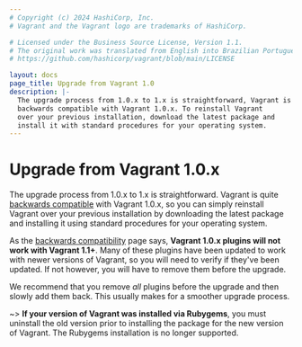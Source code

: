 ```yaml
---
# Copyright (c) 2024 HashiCorp, Inc.
# Vagrant and the Vagrant logo are trademarks of HashiCorp.

# Licensed under the Business Source License, Version 1.1.
# The original work was translated from English into Brazilian Portuguese.
# https://github.com/hashicorp/vagrant/blob/main/LICENSE

layout: docs
page_title: Upgrade from Vagrant 1.0
description: |-
  The upgrade process from 1.0.x to 1.x is straightforward, Vagrant is
  backwards compatible with Vagrant 1.0.x. To reinstall Vagrant
  over your previous installation, download the latest package and
  install it with standard procedures for your operating system.
---
```


# Upgrade from Vagrant 1.0.x

The upgrade process from 1.0.x to 1.x is straightforward. Vagrant is quite
[backwards compatible](/vagrant/docs/installation/backwards-compatibility)
with Vagrant 1.0.x, so you can simply reinstall Vagrant
over your previous installation by downloading the latest package and
installing it using standard procedures for your operating system.

As the [backwards compatibility](/vagrant/docs/installation/backwards-compatibility)
page says, **Vagrant 1.0.x plugins will not work with Vagrant 1.1+**. Many
of these plugins have been updated to work with newer versions of Vagrant,
so you will need to verify if they've been updated. If not however, you will have
to remove them before the upgrade.

We recommend that you remove _all_ plugins before the upgrade and then slowly
add them back. This usually makes for a smoother upgrade process.

~> **If your version of Vagrant was installed via Rubygems**, you
must uninstall the old version prior to installing the package for the
new version of Vagrant. The Rubygems installation is no longer supported.
